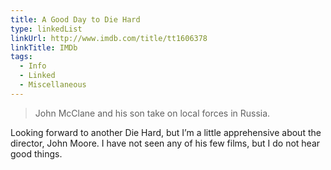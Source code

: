 ```yaml
---
title: A Good Day to Die Hard
type: linkedList
linkUrl: http://www.imdb.com/title/tt1606378
linkTitle: IMDb
tags:
  - Info
  - Linked
  - Miscellaneous
---
```


> John McClane and his son take on local forces in Russia.

Looking forward to another Die Hard, but I’m a little apprehensive about the director, John Moore. I have not seen any of his few films, but I do not hear good things.
